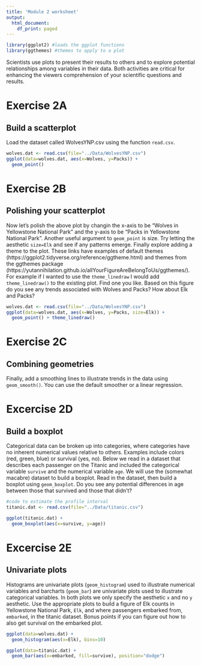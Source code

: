 ```yaml
---
title: 'Module 2 worksheet'
output:
  html_document:
    df_print: paged
---
```



```r
library(ggplot2) #loads the ggplot functions
library(ggthemes) #themes to apply to a plot
```

Scientists use plots to present their results to others and to explore potential relationships among variables in their data. Both activities are critical for enhancing the viewers comprehension of your scientific questions and results.


###############
# Exercise 2A #
################

## Build a scatterplot

Load the dataset called WolvesYNP.csv using the function `read.csv`. 

```r
wolves.dat <- read.csv(file="../Data/WolvesYNP.csv")
ggplot(data=wolves.dat, aes(x=Wolves, y=Packs)) +
  geom_point()
```


################
# Exercise 2B #
################

## Polishing your scatterplot

Now let's polish the above plot by changin the x-axis to be "Wolves in Yellowstone National Park" and the y-axis to be "Packs in Yellowstone National Park". Another useful argument to `geom_point` is size. Try letting the aesthetic `size=Elk` and see if any patterns emerge. Finally explore adding a theme to the plot. These links have examples of default themes (https://ggplot2.tidyverse.org/reference/ggtheme.html) and themes from the ggthemes package (https://yutannihilation.github.io/allYourFigureAreBelongToUs/ggthemes/). For example if I wanted to use the `theme_linedraw` I would add `theme_linedraw()` to the existing plot. Find one you like. Based on this figure do you see any trends associated with Wolves and Packs? How about Elk and Packs?

```r
wolves.dat <- read.csv(file="../Data/WolvesYNP.csv")
ggplot(data=wolves.dat, aes(x=Wolves, y=Packs, size=Elk)) +
  geom_point() + theme_linedraw()
```

###############
# Exercise 2C #
###############

## Combining geometries

Finally, add a smoothing lines to illustrate trends in the data using `geom_smooth()`. You can use the default smoother or a linear regression. 

################
# Excercise 2D #
################

## Build a boxplot

Categorical data can be broken up into categories, where categories have no inherent numerical values relative to others. Examples include colors (red, green, blue) or survival (yes, no). Below we read in a dataset that describes each passenger on the Titanic and included the categorical variable `survive` and the numerical variable `age`. We will use the (somewhat macabre) dataset to build a boxplot. Read in the dataset, then build a boxplot using `geom_boxplot`. Do you see any potential differences in age between those that survived and those that didn't?

```r
#code to estimate the profile interval
titanic.dat <- read.csv(file="../Data/titanic.csv")
```

```r
ggplot(titanic.dat) + 
  geom_boxplot(aes(x=survive, y=age)) 
```

################
# Excercise 2E #
################

## Univariate plots

Histograms are univariate plots (`geom_histogram`) used to illustrate numerical variables and barcharts (`geom_bar`) are univariate plots used to illustrate categorical variables. In both plots we only specify the aesthetic `x` and no `y` aesthetic. Use the appropriate plots to build a figure of Elk counts in Yellowstone National Park, `Elk`, and where passengers embarked from, `embarked`, in the titanic dataset. Bonus points if you can figure out how to also get survival on the embarked plot.

```r
ggplot(data=wolves.dat) +
  geom_histogram(aes(x=Elk), bins=10)

ggplot(data=titanic.dat) +
  geom_bar(aes(x=embarked, fill=survive), position="dodge")
```

